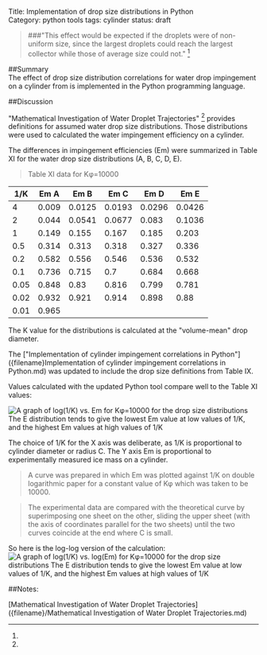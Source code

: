 Title: Implementation of drop size distributions in Python   
Category: python tools
tags: cylinder
status: draft

> ###"This effect would be expected if the droplets were of non-uniform size, since the largest droplets could reach the largest collector while those of average size could not." [^1]

##Summary  
The effect of drop size distribution correlations for water drop impingement on a cylinder from 
is implemented in the Python programming language. 

##Discussion

"Mathematical Investigation of Water Droplet Trajectories" [^1] provides definitions for assumed water drop size distributions. 
Those distributions were used to calculated the water impingement efficiency on a cylinder. 

The differences in impingement efficiencies (Em) were summarized in Table XI for the water drop size distributions (A, B, C, D, E).

> Table XI data for Kφ=10000

|1/K    |Em A   |Em B   |Em C   |Em D   |Em E  |
|---    |---    |---    |---    |---    |---   |
|4  	|0.009	|0.0125	|0.0193	|0.0296	|0.0426|
|2	    |0.044	|0.0541	|0.0677	|0.083	|0.1036|
|1	    |0.149	|0.155	|0.167	|0.185	|0.203 |
|0.5	|0.314	|0.313	|0.318	|0.327	|0.336 |
|0.2	|0.582	|0.556	|0.546	|0.536	|0.532 |
|0.1	|0.736	|0.715	|0.7 	|0.684	|0.668 |
|0.05	|0.848	|0.83	|0.816	|0.799	|0.781 |
|0.02	|0.932	|0.921	|0.914	|0.898	|0.88  |
|0.01	|0.965	|		|	    |       |      |

The K value for the distributions is calculated at the "volume-mean" drop diameter.

The ["Implementation of cylinder impingement correlations in Python"]({filename}Implementation of cylinder impingement correlations in Python.md) 
was updated to include the drop size definitions from Table IX. 

Values calculated with the updated Python tool compare well to the Table XI values: 

![A graph of log(1/K) vs. Em for Kφ=10000 for the drop size distributions
The E distribution tends to give the lowest Em value at low values of 1/K,
and the highest Em values at high values of 1/K](/images/calculation_verification_table_XI_k_phi=10000.png)

The choice of 1/K for the X axis was deliberate, as 1/K is proportional to cylinder diameter or radius C. 
The Y axis Em is proportional to experimentally measured ice mass on a cylinder.
 
> A curve was prepared in which Em was plotted against 1/K on double logarithmic paper for a constant value of Κφ which was taken to be 10000.

>The experimental data are compared with the theoretical curve by superimposing one
sheet on the other, sliding the upper sheet (with the axis of coordinates parallel
for the two sheets) until the two curves coincide at the end where C is small.

So here is the log-log version of the calculation:
![A graph of log(1/K) vs. log(Em) for Kφ=10000 for the drop size distributions
The E distribution tends to give the lowest Em value at low values of 1/K,
and the highest Em values at high values of 1/K](/images/calculation_verification_table_XI_k_phi=10000_log.png)


##Notes:
[^1]:  
[Mathematical Investigation of Water Droplet Trajectories]({filename}/Mathematical Investigation of Water Droplet Trajectories.md)
